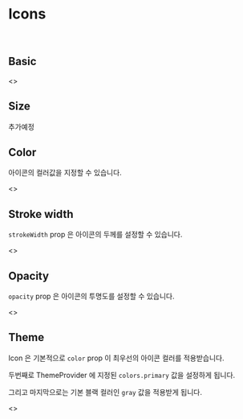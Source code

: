 
<Meta title="icons / Icons" />

# Icons

<br />

## Basic

<Preview>
  <Story name="Basic">
    <>
      <Icons.Back />
      <Icons.Search />
      <Icons.Close />
      <Icons.SearchPlace />
    </>
  </Story>
</Preview>

## Size

추가예정

## Color

아이콘의 컬러값을 지정할 수 있습니다.

<Preview>
  <Story name="Color">
    <>
      <Icons.Back color="red" />
      <Icons.Back color="blue" />
      <Icons.Back color="gray" />
      <Icons.Back color="purple" />
    </>
  </Story>
</Preview>

## Stroke width

`strokeWidth` prop 은 아이콘의 두께를 설정할 수 있습니다.

<Preview>
  <Story name="Stroke">
    <>
      <Icons.Back strokeWidth={1.6} />
      <Icons.Back strokeWidth={3} />
      <Icons.Back strokeWidth={5} />
    </>
  </Story>
</Preview>

## Opacity

`opacity` prop 은 아이콘의 투명도를 설정할 수 있습니다.

<Preview>
  <Story name="Opacity">
    <>
      <div>
        <Icons.Back color="black" opacity={1} />
        <Icons.Back color="black" opacity={0.9} />
        <Icons.Back color="black" opacity={0.8} />
        <Icons.Back color="black" opacity={0.7} />
        <Icons.Back color="black" opacity={0.5} />
        <Icons.Back color="black" opacity={0.4} />
        <Icons.Back color="black" opacity={0.3} />
        <Icons.Back color="black" opacity={0.1} />
      </div>
      <div>
        <Icons.Back color="blue" opacity={1} />
        <Icons.Back color="blue" opacity={0.9} />
        <Icons.Back color="blue" opacity={0.8} />
        <Icons.Back color="blue" opacity={0.7} />
        <Icons.Back color="blue" opacity={0.5} />
        <Icons.Back color="blue" opacity={0.4} />
        <Icons.Back color="blue" opacity={0.3} />
        <Icons.Back color="blue" opacity={0.1} />
      </div>
    </>
  </Story>
</Preview>

## Theme

Icon 은 기본적으로 `color` prop 이 최우선의 아이콘 컬러를 적용받습니다.

두번째로 ThemeProvider 에 지정된 `colors.primary` 값을 설정하게 됩니다.

그리고 마지막으로는 기본 블랙 컬러인 `gray` 값을 적용받게 됩니다.

<Preview>
  <Story name="Theme">
    <ThemeProvider theme={{ colors: { primary: Colors.blue } }}>
      <>
        <Icons.Back strokeWidth={1.6} />
        <Icons.Back strokeWidth={1.6} color={Colors.mint} />
      </>
    </ThemeProvider>
  </Story>
  <Story name="Out of theme context">
    <Icons.Back strokeWidth={1.5} />
  </Story>
</Preview>

